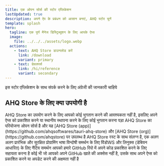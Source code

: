 ```yaml
---
title: एक ओपन सोर्स की स्टोर एप्लिकेशन
lastUpdated: true
description: अपने ऐप के प्रबंधन को आसान बनाएं, AHQ स्टोर चुनें
template: splash
hero:
  tagline: एक पूर्ण मैनेज डिस्ट्रिब्यूशन के लिए आपके ऐप्स
  image:
    file: ../../../assets/logo.webp
  actions:
    - text: AHQ Store डाउनलोड करें
      link: /download
      variant: primary
    - text: डेवलपर्स
      link: /hi/reference
      variant: secondary
---
```



<Aside>
  इस स्टोर एप्लिकेशन के साथ संपर्क करने के लिए अंग्रेजी की जानकारी चाहिये
</Aside>

## AHQ Store के लिए क्या उपयोगी है

<CardGrid stagger>
  <Card icon="star" title="फ्री">
    AHQ Store का उपयोग करने के लिए आपको कोई भुगतान करने की आवश्यकता नहीं है,
    इसलिए अपने ऐप्स को प्रकाशित करने या स्थानीय स्थापना करने के लिए कोई भुगतान
    करना पड़ा
  </Card>
  <Card icon="github" title="ओपन सोर्स">
    AHQ Store का परियोजना ओपन सोर्स है और यह [AHQ Store
    (app)](https://github.com/ahqsoftwares/tauri-ahq-store) और [AHQ Store
    (org)](https://github.com/ahqstore) पर उपलब्ध है
  </Card>
  <Card icon="seti:rust" title="रस्ट के साथ संलग्न">
    AHQ Store रस्ट के साथ संलग्न है, एक अलग अलग प्रारंभिक और सुरक्षित
    प्रोग्रामिंग भाषा
  </Card>
  <Card icon="seti:windows" title="नैटिव समर्थन">
    विन्दोषी समर्थन के लिए विंडोWS और लिनुक्स (डेबियन आधारित) के लिए नैटिव
    समर्थन
  </Card>
  <Card icon="seti:powershell" title="आसान प्रकाशितियां">
    आपको हमारे GitHub रिपो में अपने कोड प्रकाशित करने के लिए सहायता करना है
  </Card>
  <Card icon="seti:lock" title="सुरक्षित">
    कोई भी जो आपको अपने GitHub खाते की अक्सेस नहीं है, उसके साथ अपने ऐप्स को
    प्रकाशित करने या अपडेट करने की अक्षमता नहीं है
  </Card>
</CardGrid>
